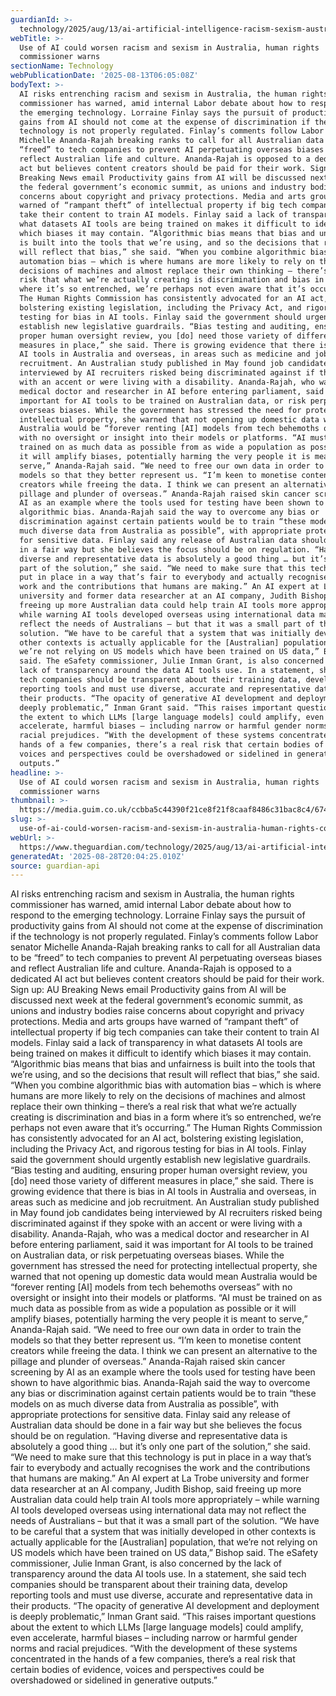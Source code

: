 ```yaml
---
guardianId: >-
  technology/2025/aug/13/ai-artificial-intelligence-racism-sexism-australia-human-rights-commissioner
webTitle: >-
  Use of AI could worsen racism and sexism in Australia, human rights
  commissioner warns
sectionName: Technology
webPublicationDate: '2025-08-13T06:05:08Z'
bodyText: >-
  AI risks entrenching racism and sexism in Australia, the human rights
  commissioner has warned, amid internal Labor debate about how to respond to
  the emerging technology. Lorraine Finlay says the pursuit of productivity
  gains from AI should not come at the expense of discrimination if the
  technology is not properly regulated. Finlay’s comments follow Labor senator
  Michelle Ananda-Rajah breaking ranks to call for all Australian data to be
  “freed” to tech companies to prevent AI perpetuating overseas biases and
  reflect Australian life and culture. Ananda-Rajah is opposed to a dedicated AI
  act but believes content creators should be paid for their work. Sign up: AU
  Breaking News email Productivity gains from AI will be discussed next week at
  the federal government’s economic summit, as unions and industry bodies raise
  concerns about copyright and privacy protections. Media and arts groups have
  warned of “rampant theft” of intellectual property if big tech companies can
  take their content to train AI models. Finlay said a lack of transparency in
  what datasets AI tools are being trained on makes it difficult to identify
  which biases it may contain. “Algorithmic bias means that bias and unfairness
  is built into the tools that we’re using, and so the decisions that result
  will reflect that bias,” she said. “When you combine algorithmic bias with
  automation bias – which is where humans are more likely to rely on the
  decisions of machines and almost replace their own thinking – there’s a real
  risk that what we’re actually creating is discrimination and bias in a form
  where it’s so entrenched, we’re perhaps not even aware that it’s occurring.”
  The Human Rights Commission has consistently advocated for an AI act,
  bolstering existing legislation, including the Privacy Act, and rigorous
  testing for bias in AI tools. Finlay said the government should urgently
  establish new legislative guardrails. “Bias testing and auditing, ensuring
  proper human oversight review, you [do] need those variety of different
  measures in place,” she said. There is growing evidence that there is bias in
  AI tools in Australia and overseas, in areas such as medicine and job
  recruitment. An Australian study published in May found job candidates being
  interviewed by AI recruiters risked being discriminated against if they spoke
  with an accent or were living with a disability. Ananda-Rajah, who was a
  medical doctor and researcher in AI before entering parliament, said it was
  important for AI tools to be trained on Australian data, or risk perpetuating
  overseas biases. While the government has stressed the need for protecting
  intellectual property, she warned that not opening up domestic data would mean
  Australia would be “forever renting [AI] models from tech behemoths overseas”
  with no oversight or insight into their models or platforms. “AI must be
  trained on as much data as possible from as wide a population as possible or
  it will amplify biases, potentially harming the very people it is meant to
  serve,” Ananda-Rajah said. “We need to free our own data in order to train the
  models so that they better represent us. “I’m keen to monetise content
  creators while freeing the data. I think we can present an alternative to the
  pillage and plunder of overseas.” Ananda-Rajah raised skin cancer screening by
  AI as an example where the tools used for testing have been shown to have
  algorithmic bias. Ananda-Rajah said the way to overcome any bias or
  discrimination against certain patients would be to train “these models on as
  much diverse data from Australia as possible”, with appropriate protections
  for sensitive data. Finlay said any release of Australian data should be done
  in a fair way but she believes the focus should be on regulation. “Having
  diverse and representative data is absolutely a good thing … but it’s only one
  part of the solution,” she said. “We need to make sure that this technology is
  put in place in a way that’s fair to everybody and actually recognises the
  work and the contributions that humans are making.” An AI expert at La Trobe
  university and former data researcher at an AI company, Judith Bishop, said
  freeing up more Australian data could help train AI tools more appropriately –
  while warning AI tools developed overseas using international data may not
  reflect the needs of Australians – but that it was a small part of the
  solution. “We have to be careful that a system that was initially developed in
  other contexts is actually applicable for the [Australian] population, that
  we’re not relying on US models which have been trained on US data,” Bishop
  said. The eSafety commissioner, Julie Inman Grant, is also concerned by the
  lack of transparency around the data AI tools use. In a statement, she said
  tech companies should be transparent about their training data, develop
  reporting tools and must use diverse, accurate and representative data in
  their products. “The opacity of generative AI development and deployment is
  deeply problematic,” Inman Grant said. “This raises important questions about
  the extent to which LLMs [large language models] could amplify, even
  accelerate, harmful biases – including narrow or harmful gender norms and
  racial prejudices. “With the development of these systems concentrated in the
  hands of a few companies, there’s a real risk that certain bodies of evidence,
  voices and perspectives could be overshadowed or sidelined in generative
  outputs.”
headline: >-
  Use of AI could worsen racism and sexism in Australia, human rights
  commissioner warns
thumbnail: >-
  https://media.guim.co.uk/ccbba5c44390f21ce8f21f8caaf8486c31bac8c4/674_86_4057_3247/500.jpg
slug: >-
  use-of-ai-could-worsen-racism-and-sexism-in-australia-human-rights-commissioner-warns
webUrl: >-
  https://www.theguardian.com/technology/2025/aug/13/ai-artificial-intelligence-racism-sexism-australia-human-rights-commissioner
generatedAt: '2025-08-28T20:04:25.010Z'
source: guardian-api
---
```

AI risks entrenching racism and sexism in Australia, the human rights commissioner has warned, amid internal Labor debate about how to respond to the emerging technology. Lorraine Finlay says the pursuit of productivity gains from AI should not come at the expense of discrimination if the technology is not properly regulated. Finlay’s comments follow Labor senator Michelle Ananda-Rajah breaking ranks to call for all Australian data to be “freed” to tech companies to prevent AI perpetuating overseas biases and reflect Australian life and culture. Ananda-Rajah is opposed to a dedicated AI act but believes content creators should be paid for their work. Sign up: AU Breaking News email Productivity gains from AI will be discussed next week at the federal government’s economic summit, as unions and industry bodies raise concerns about copyright and privacy protections. Media and arts groups have warned of “rampant theft” of intellectual property if big tech companies can take their content to train AI models. Finlay said a lack of transparency in what datasets AI tools are being trained on makes it difficult to identify which biases it may contain. “Algorithmic bias means that bias and unfairness is built into the tools that we’re using, and so the decisions that result will reflect that bias,” she said. “When you combine algorithmic bias with automation bias – which is where humans are more likely to rely on the decisions of machines and almost replace their own thinking – there’s a real risk that what we’re actually creating is discrimination and bias in a form where it’s so entrenched, we’re perhaps not even aware that it’s occurring.” The Human Rights Commission has consistently advocated for an AI act, bolstering existing legislation, including the Privacy Act, and rigorous testing for bias in AI tools. Finlay said the government should urgently establish new legislative guardrails. “Bias testing and auditing, ensuring proper human oversight review, you [do] need those variety of different measures in place,” she said. There is growing evidence that there is bias in AI tools in Australia and overseas, in areas such as medicine and job recruitment. An Australian study published in May found job candidates being interviewed by AI recruiters risked being discriminated against if they spoke with an accent or were living with a disability. Ananda-Rajah, who was a medical doctor and researcher in AI before entering parliament, said it was important for AI tools to be trained on Australian data, or risk perpetuating overseas biases. While the government has stressed the need for protecting intellectual property, she warned that not opening up domestic data would mean Australia would be “forever renting [AI] models from tech behemoths overseas” with no oversight or insight into their models or platforms. “AI must be trained on as much data as possible from as wide a population as possible or it will amplify biases, potentially harming the very people it is meant to serve,” Ananda-Rajah said. “We need to free our own data in order to train the models so that they better represent us. “I’m keen to monetise content creators while freeing the data. I think we can present an alternative to the pillage and plunder of overseas.” Ananda-Rajah raised skin cancer screening by AI as an example where the tools used for testing have been shown to have algorithmic bias. Ananda-Rajah said the way to overcome any bias or discrimination against certain patients would be to train “these models on as much diverse data from Australia as possible”, with appropriate protections for sensitive data. Finlay said any release of Australian data should be done in a fair way but she believes the focus should be on regulation. “Having diverse and representative data is absolutely a good thing … but it’s only one part of the solution,” she said. “We need to make sure that this technology is put in place in a way that’s fair to everybody and actually recognises the work and the contributions that humans are making.” An AI expert at La Trobe university and former data researcher at an AI company, Judith Bishop, said freeing up more Australian data could help train AI tools more appropriately – while warning AI tools developed overseas using international data may not reflect the needs of Australians – but that it was a small part of the solution. “We have to be careful that a system that was initially developed in other contexts is actually applicable for the [Australian] population, that we’re not relying on US models which have been trained on US data,” Bishop said. The eSafety commissioner, Julie Inman Grant, is also concerned by the lack of transparency around the data AI tools use. In a statement, she said tech companies should be transparent about their training data, develop reporting tools and must use diverse, accurate and representative data in their products. “The opacity of generative AI development and deployment is deeply problematic,” Inman Grant said. “This raises important questions about the extent to which LLMs [large language models] could amplify, even accelerate, harmful biases – including narrow or harmful gender norms and racial prejudices. “With the development of these systems concentrated in the hands of a few companies, there’s a real risk that certain bodies of evidence, voices and perspectives could be overshadowed or sidelined in generative outputs.”

